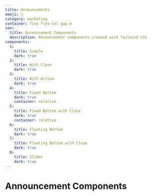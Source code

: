 ```yaml
---
title: Announcements
emoji: 📣
category: marketing
container: flex flex-col gap-4
seo:
  title: Announcement Components
  description: Announcement components created with Tailwind CSS
components:
  1:
    title: Simple
    dark: true
  2:
    title: With Close
    dark: true
  3:
    title: With Action
    dark: true
  4:
    title: Fixed Bottom
    dark: true
    container: relative
  5:
    title: Fixed Bottom with Close
    dark: true
    container: relative
  6:
    title: Floating Bottom
    dark: true
  7:
    title: Floating Bottom with Close
    dark: true
  8:
    title: Slider
    dark: true
---
```


# Announcement Components

<CollectionList
  componentsData={componentsData}
  componentContainer={componentContainer}
/>

